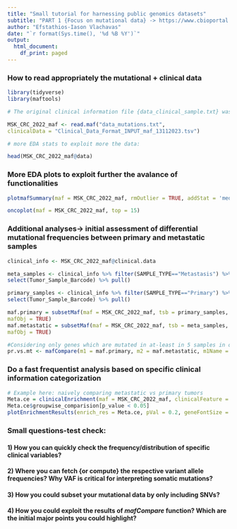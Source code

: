 ```yaml
---
title: "Small tutorial for harnessing public genomics datasets"
subtitle: "PART 1 {Focus on mutational data} -> https://www.cbioportal.org/"
author: "Efstathios-Iason Vlachavas"
date: "`r format(Sys.time(), '%d %B %Y')`"
output:
  html_document:
    df_print: paged
---
```


### How to read appropriately the mutational + clinical data

```r

library(tidyverse)
library(maftools)

# The original clinical information file {data_clinical_sample.txt} was modified replacing column *Sample Identifier* with "Tumor_Sample_Barcode" in order to be aligned with the adjacent mutational data

MSK_CRC_2022_maf <- read.maf("data_mutations.txt", 
clinicalData = "Clinical_Data_Format_INPUT_maf_13112023.tsv") 

# more EDA stats to exploit more the data:

head(MSK_CRC_2022_maf@data)

```

### More EDA plots to exploit further the avalance of functionalities

```r

plotmafSummary(maf = MSK_CRC_2022_maf, rmOutlier = TRUE, addStat = 'median', dashboard = TRUE, titvRaw = FALSE)

oncoplot(maf = MSK_CRC_2022_maf, top = 15)

```

### Additional analyses-> initial assessment of differential mutational frequencies between primary and metastatic samples

```r
clinical_info <- MSK_CRC_2022_maf@clinical.data

meta_samples <- clinical_info %>% filter(SAMPLE_TYPE=="Metastasis") %>%
select(Tumor_Sample_Barcode) %>% pull()

primary_samples <- clinical_info %>% filter(SAMPLE_TYPE=="Primary") %>%
select(Tumor_Sample_Barcode) %>% pull()

maf.primary = subsetMaf(maf = MSK_CRC_2022_maf, tsb = primary_samples, 
mafObj = TRUE)
maf.metastatic = subsetMaf(maf = MSK_CRC_2022_maf, tsb = meta_samples, 
mafObj = TRUE)

#Considering only genes which are mutated in at-least in 5 samples in one of the cohort to avoid bias due to genes mutated in single sample.
pr.vs.mt <- mafCompare(m1 = maf.primary, m2 = maf.metastatic, m1Name = 'Primary', m2Name = 'Metastatic', minMut = 5)

```

### Do a fast frequentist analysis based on specific clinical information categorization

```r
# Example here: naively comparing metastatic vs primary tumors
Meta.ce = clinicalEnrichment(maf = MSK_CRC_2022_maf, clinicalFeature = 'SAMPLE_TYPE')
Meta.ce$groupwise_comparision[p_value < 0.05]
plotEnrichmentResults(enrich_res = Meta.ce, pVal = 0.2, geneFontSize = 0.5, annoFontSize = 0.6)

```

### Small questions-test check:

#### 1) How you can quickly check the frequency/distribution of specific clinical variables?

#### 2) Where you can fetch {or compute} the respective variant allele frequencies? Why VAF is critical for interpreting somatic mutations?

#### 3) How you could subset your mutational data by only including SNVs?

#### 4) How you could exploit the results of *mafCompare* function? Which are the initial major points you could highlight?
